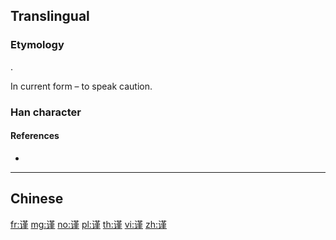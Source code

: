 {{character info/new}}
{{also|謹}}
==Translingual==
{{ja-forms|[[謹]]|谨|[[謹]]}}

===Etymology===
{{Han simp|謹|f=言|t=讠}}.

In current form {{Han compound|讠|t1=speech|堇|ls=psc|c1=s|c2=p}} – to speak caution.

===Han character===
{{Han char|rn=149|rad=讠|as=11|sn=13|four=|canj=IVTLM|ids=⿰讠堇}}

====References====
* {{Han ref|kx=1188.181|hdz=64011.010|uh=8C28|ud=35880}}

----

==Chinese==
{{zh-see|謹}}

[[fr:谨]]
[[mg:谨]]
[[no:谨]]
[[pl:谨]]
[[th:谨]]
[[vi:谨]]
[[zh:谨]]
